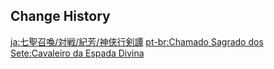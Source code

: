 {{Genius Invokation TCG Stage
|title        = Legend of the Divine Sword
|type         = Adventure Challenge
|group        = Open World Match
|character    = Jifang
|requirement  = 4
|location     = Liyue
|introduction = Well, if that's the case, let me tell you a story I read in a book once. As several heroes journeyed to find the legendary abode of an adeptus, they encounter some slimes and hilichurls...
|objective_1  = Achieve victory
|reward_1     = Player EXP*180;Lucky Coin*150
|objective_2  = Achieve victory within 5 Rounds
|reward_2     = Lucky Coin*300
|objective_3  = Win with less than 2 characters defeated
|reward_3     = Lucky Coin*300
|lineup       = Hydro Slime;Dendro Samachurl;Electro Hilichurl Shooter
|reserve      = Hydro Slime;Anemo Samachurl;Cryo Hilichurl Shooter
}}

==Change History==
{{Change History|3.3}}

[[ja:七聖召喚/対戦/紀芳/神侠行剣譚]]
[[pt-br:Chamado Sagrado dos Sete:Cavaleiro da Espada Divina]]